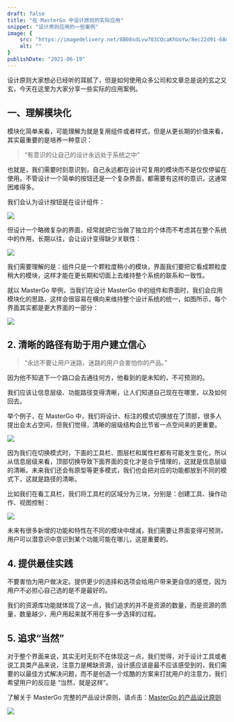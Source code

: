 ```yaml
---
draft: false
title: "在 MasterGo 中设计原则的实际应用"
snippet: "设计原则应用的一些案例"
image: {
    src: "https://imagedelivery.net/8B08sdLvw783CQcaKhUoYw/8ec22d91-68e8-43ff-6aaa-793571bde300/public",
    alt: ""
}
publishDate: "2021-06-19"
---
```


设计原则大家想必已经听的耳腻了，但是如何使用众多公司和文章总是说的玄之又玄，今天在这里为大家分享一些实际的应用案例。

## 一、理解模块化

模块化简单来看，可能理解为就是复用组件或者样式，但是从更长期的价值来看，其实最重要的是培养一种意识：

> “有意识的让自己的设计永远处于系统之中”

也就是，我们需要时刻意识到，自己永远都在设计可复用的模块而不是仅仅停留在使用。不管设计一个简单的按钮还是一个复杂界面，都需要有这样的意识，这通常困难得多。

我们会认为设计按钮是在设计组件：

![](https://imagedelivery.net/8B08sdLvw783CQcaKhUoYw/9efa12e4-5241-4229-c04c-4470af577500/public)

但设计一个略微复杂的界面，经常就把它当做了独立的个体而不考虑其在整个系统中的作用，长期以往，会让设计变得缺少关联性：

![](https://imagedelivery.net/8B08sdLvw783CQcaKhUoYw/b8904840-a014-4399-97d6-2c02aa8cfa00/public)

我们需要理解的是：组件只是一个颗粒度稍小的模块，界面我们要把它看成颗粒度稍大的模块，这样才能在更长期和切面上去维持整个系统的联系和一致性。

就以 MasterGo 举例，当我们在设计 MasterGo 中的组件和界面时，我们会应用模块化的思路，这样会很容易在横向来维持整个设计系统的统一，如图所示，每个界面其实都是更大界面的一部分：

![](https://imagedelivery.net/8B08sdLvw783CQcaKhUoYw/84b5933c-19e8-46a8-41d7-c815c0360800/public)


## 2. 清晰的路径有助于用户建立信心

> “永远不要让用户迷路，迷路的用户会害怕你的产品。”

因为他不知道下一个路口会去通往何方，他看到的是未知的，不可预测的。

我们应该让信息层级、功能路径变得清晰，让人们知道自己现在在哪里，以及如何回去。

举个例子，在 MasterGo 中，我们将设计、标注的模式切换放在了顶部，很多人提出会太占空间，但我们觉得，清晰的层级结构会比节省一点空间来的更重要。

![](https://imagedelivery.net/8B08sdLvw783CQcaKhUoYw/ac72ce6a-7da1-44a5-ac1d-bea5adde1700/public)

因为我们在切换模式时，下面的工具栏、图层栏和属性栏都有可能发生变化，所以从信息层级来看，顶部切换导致下面界面的变化才是合乎情理的，这就是信息层级的清晰。未来我们还会有原型等更多模式，我们也会把对应的功能都放到不同的模式下，这就是路径的清晰。

比如我们在看工具栏，我们将工具栏的区域分为三块，分别是：创建工具、操作动作、视图控制：

![](https://imagedelivery.net/8B08sdLvw783CQcaKhUoYw/caf5e5ad-c531-4c43-108c-c0c6512f5e00/public)

未来有很多新增的功能和特性在不同的模块中增减，我们需要让界面变得可预测，用户可以潜意识中意识到某个功能可能在哪儿，这是重要的。

## 4. 提供最佳实践

不要害怕为用户做决定。提供更少的选择和选项会给用户带来更自信的感觉，因为用户不必担心自己选的是不是最好的。

我们的资源库功能就体现了这一点，我们追求的并不是资源的数量，而是资源的质量，数量越少，用户用起来就不用在多一步选择的过程。

## 5. 追求“当然”

对于整个界面来说，其实无时无刻不在体现这一点，我们觉得，对于设计工具或者说工具类产品来说，注意力是稀缺资源，设计感应该是最不应该感受到的，我们需要的以最佳方式解决问题，而不是创造一个炫酷的方案来打扰用户的注意力，我们希望用户的反应是 “当然，就是这样”。

<Separator/>

了解关于 MasterGo 完整的产品设计原则，请点击：[MasterGo 的产品设计原则](https://zuozizhen.com/blog/master-principle)

![](https://imagedelivery.net/8B08sdLvw783CQcaKhUoYw/7ee322f1-ea27-4444-3343-f24c59a59900/public)
